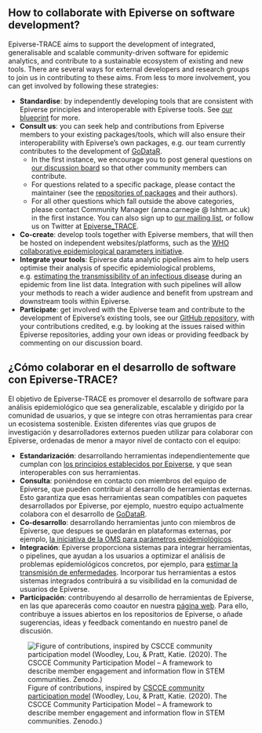 ## How to collaborate with Epiverse on software development?

Epiverse-TRACE aims to support the development of integrated, generalisable and scalable community-driven software for epidemic analytics, and contribute to a sustainable ecosystem of existing and new tools. There are several ways for external developers and research groups to join us in contributing to these aims. From less to more involvement, you can get involved by following these strategies:

- **Standardise**: by independently developing tools that are consistent with Epiverse principles and interoperable with Epiverse tools. See [our blueprint](https://epiverse-trace.github.io/blueprints/principles.html#community-health) for more.
- **Consult us**: you can seek help and contributions from Epiverse members to your existing packages/tools, which will also ensure their interoperability with Epiverse’s own packages, e.g. our team currently contributes to the development of [GoDataR](https://github.com/WorldHealthOrganization/godataR/).
  - In the first instance, we encourage you to post general questions on [our discussion board](https://github.com/orgs/epiverse-trace/discussions) so that other community members can contribute.
  - For questions related to a specific package, please contact the maintainer (see the [repositories of packages](https://github.com/orgs/epiverse-trace/repositories) and their authors).
  - For all other questions which fall outside the above categories, please contact Community Manager (anna.carnegie @ lshtm.ac.uk) in the first instance.
You can also sign up to [our mailing list](https://data.org/initiatives/epiverse/our-community/), or follow us on Twitter at [Epiverse_TRACE](https://twitter.com/Epiverse_TRACE).
- **Co-create**: develop tools together with Epiverse members, that will then be hosted on independent websites/platforms, such as the [WHO collaborative epidemiological parameters initiative](https://github.com/WorldHealthOrganization/collaboratory-epiparameter-community).
- **Integrate your tools**: Epiverse data analytic pipelines aim to help users optimise their analysis of specific epidemiological problems, e.g. [estimating the transmissibility of an infectious disease](https://github.com/epiverse-trace/episoap) during an epidemic from line list data. Integration with such pipelines will allow your methods to reach a wider audience and benefit from upstream and downstream tools within Epiverse.
- **Participate**: get involved with the Epiverse team and contribute to the development of Epiverse's existing tools, see our [GitHub repository](https://github.com/epiverse-trace), with your contributions credited, e.g. by looking at the issues raised within Epiverse repositories, adding your own ideas or providing feedback by commenting on our discussion board.

## ¿Cómo colaborar en el desarrollo de software con Epiverse-TRACE?

El objetivo de Epiverse-TRACE es promover el desarrollo de software para análisis epidemiológico que sea generalizable, escalable y dirigido por la comunidad de usuarios, y que se integre con otras herramientas para crear un ecosistema sostenible. Existen diferentes vías que grupos de investigación y desarrolladores externos pueden utilizar para colaborar con Epiverse, ordenadas de menor a mayor nivel de contacto con el equipo:

- **Estandarización**: desarrollando herramientas independientemente que cumplan con [los principios establecidos por Epiverse](https://epiverse-trace.github.io/blueprints/principles.html#community-health), y que sean interoperables con sus herramientas.
- **Consulta**: poniéndose en contacto con miembros del equipo de Epiverse, que pueden contribuir al desarrollo de herramientas externas. Esto garantiza que esas herramientas sean compatibles con paquetes desarrollados por Epiverse, por ejemplo, nuestro equipo actualmente colabora con el desarrollo de [GoDataR](https://github.com/WorldHealthOrganization/godataR/).
- **Co-desarrollo**: desarrollando herramientas junto con miembros de Epiverse, que despues se quedarán en plataformas externas, por ejemplo, [la iniciativa de la OMS para parámetros epidemiológicos](https://github.com/WorldHealthOrganization/collaboratory-epiparameter-community).  
- **Integración**: Epiverse proporciona sistemas para integrar herramientas, o pipelines, que ayudan a los usuarios a optimizar el análisis de problemas epidemiológicos concretos, por ejemplo, para [estimar la transmisión de enfermedades](https://github.com/epiverse-trace/episoap). Incorporar tus herramientas a estos sistemas integrados contribuirá a su visibilidad en la comunidad de usuarios de Epiverse.
- **Participación**: contribuyendo al desarrollo de herramientas de Epiverse, en las que aparecerás como coautor en nuestra [página web](https://github.com/epiverse-trace). Para ello, contribuye a issues abiertos en los repositorios de Epiverse, o añade sugerencias, ideas y feedback comentando en nuestro panel de discusión.

![Figure of contributions, inspired by [CSCCE community participation model](https://doi.org/10.5281/zenodo.3997802) (Woodley, Lou, & Pratt, Katie. (2020). The CSCCE Community Participation Model – A framework to describe member engagement and information flow in STEM communities. Zenodo.)](contribution_figure.png){fig-alt="Figure summarizing the models of contributions presented above, alongside an arrow indicating increasing level of involvement: standardise, integrate, co-create, consult, participate. Inspired by [CSCCE community participation model](https://doi.org/10.5281/zenodo.3997802) (Woodley, Lou, & Pratt, Katie. (2020). The CSCCE Community Participation Model – A framework to describe member engagement and information flow in STEM communities. Zenodo.)"}


